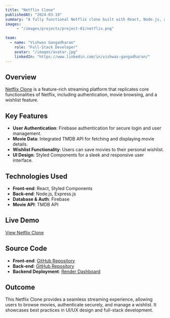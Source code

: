 ---
title: "Netflix Clone"
publishedAt: "2024-03-19"
summary: "A fully functional Netflix clone built with React, Node.js, and Firebase, featuring authentication, movie browsing, and a wishlist."
images:
     - "/images/projects/project-01/netflix.png"

team:
  - name: "Vishwas Gangadharan"
    role: "Full-Stack Developer"
    avatar: "/images/avatar.jpg"
    linkedIn: "https://www.linkedin.com/in/vishwas-gangadharan/"
---

## Overview

[Netflix Clone](https://shiny-bavarois-bdc5af.netlify.app/) is a feature-rich streaming platform that replicates core functionalities of Netflix, including authentication, movie browsing, and a wishlist feature.

## Key Features

- **User Authentication**: Firebase authentication for secure login and user management.
- **Movie Data**: Integrated TMDB API for fetching and displaying movie details.
- **Wishlist Functionality**: Users can save movies to their personal wishlist.
- **UI Design**: Styled Components for a sleek and responsive user interface.

## Technologies Used

- **Front-end**: React, Styled Components
- **Back-end**: Node.js, Express.js
- **Database & Auth**: Firebase
- **Movie API**: TMDB API

## Live Demo

[View Netflix Clone](https://shiny-bavarois-bdc5af.netlify.app/)

## Source Code

- **Front-end**: [GitHub Repository](https://github.com/GANGADHARAN26/netflix-mern-client)
- **Back-end**: [GitHub Repository](https://github.com/GANGADHARAN26/netflix-clone-server)
- **Backend Deployment**: [Render Dashboard](https://dashboard.render.com/web/srv-cmdmhvv109ks7399d13g)

## Outcome

This Netflix Clone provides a seamless streaming experience, allowing users to browse movies, authenticate securely, and manage a wishlist. It showcases best practices in UI/UX design and full-stack development.
